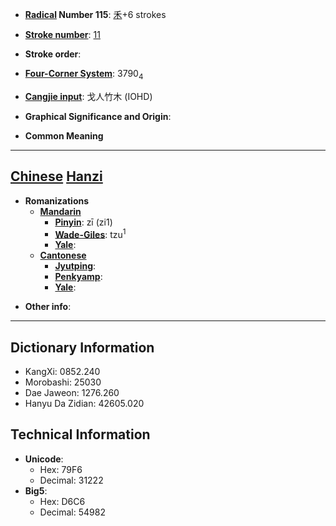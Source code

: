 * '''[[Wiktionary:Chinese radical index| Radical]] Number 115''': [[Wiktionary:Chinese radical index 禾|禾]]+6 strokes

* '''[[Wiktionary:Chinese total strokes index|Stroke number]]''': [[Wiktionary:Chinese total strokes index 11|11]]

* '''Stroke order''': 

* '''[[Wiktionary:Chinese four corner index|Four-Corner System]]''': 3790<sub>4</sub>

* '''[[Wiktionary:Chinese Cangjie index|Cangjie input]]''': 戈人竹木 (IOHD)

* '''Graphical Significance and Origin''': 

* '''Common Meaning'''

----

== [[Chinese]] [[Hanzi]] ==

* '''Romanizations'''
** '''[[Mandarin]]'''
*** '''[[Pinyin]]''': zī (zi1)
*** '''[[Wade-Giles]]''': tzu<sup>1</sup>
*** '''[[Yale]]''': 
** '''[[Cantonese]]'''
*** '''[[Jyutping]]''':
*** '''[[Penkyamp]]''': 
*** '''[[Yale]]''': 

* '''Other info''': 

----

== Dictionary Information ==

* KangXi: 0852.240
* Morobashi: 25030
* Dae Jaweon: 1276.260
* Hanyu Da Zidian: 42605.020

== Technical Information ==

* '''Unicode''':
** Hex: 79F6
** Decimal: 31222
* '''Big5''':
** Hex: D6C6
** Decimal: 54982